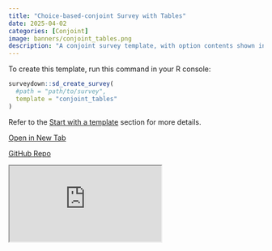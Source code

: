 ```yaml
---
title: "Choice-based-conjoint Survey with Tables"
date: 2025-04-02
categories: [Conjoint]
image: banners/conjoint_tables.png
description: "A conjoint survey template, with option contents shown in a table."
---
```


To create this template, run this command in your R console:

```r
surveydown::sd_create_survey(
  #path = "path/to/survey",
  template = "conjoint_tables"
)
```

Refer to the [Start with a template](/docs/getting-started.html#start-with-a-template) section for more details.

::: {.d-flex .justify-content-center .flex-wrap .text-center}

[<i class="fas fa-external-link-alt"></i> Open in New Tab](https://surveydown3.shinyapps.io/conjoint_tables/){.template-button .m-1 style="width: 200px;"}

[<i class="fab fa-github"></i> GitHub Repo](https://github.com/surveydown-dev/template_conjoint_tables){.template-button .m-1 style="width: 200px;"}

:::

<div class="template-iframe-container">
<iframe src="https://surveydown3.shinyapps.io/conjoint_tables/" class="template-iframe"></iframe>
</div>
